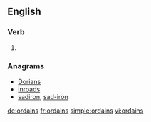 ==English==

===Verb===
{{head|en}}

# {{en-third-person singular of|ordain}}

===Anagrams===
* [[Dorians#English|Dorians]]
* [[inroads#English|inroads]]
* [[sadiron#English|sadiron]], [[sad-iron#English|sad-iron]]

[[de:ordains]]
[[fr:ordains]]
[[simple:ordains]]
[[vi:ordains]]